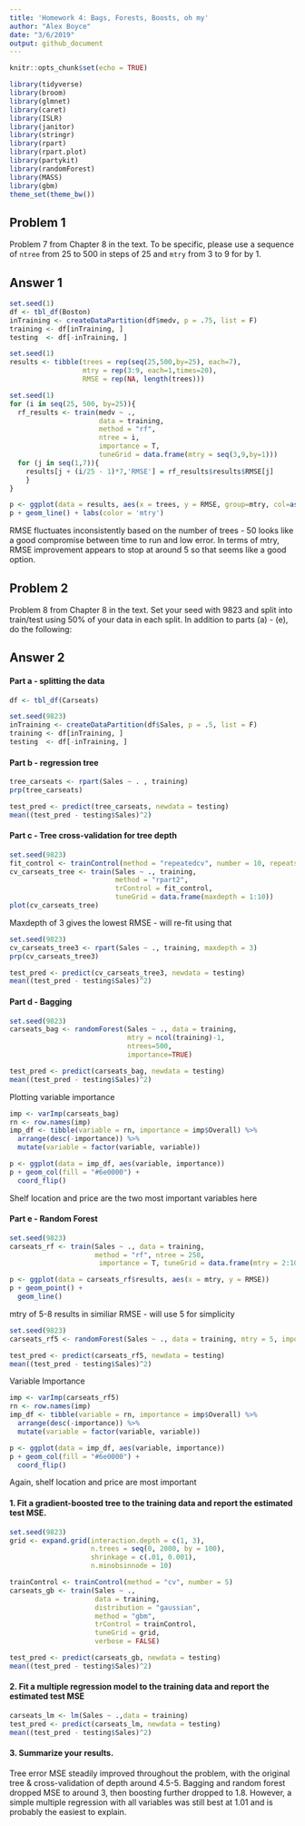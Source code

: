 ```yaml
---
title: 'Homework 4: Bags, Forests, Boosts, oh my'
author: "Alex Boyce"
date: "3/6/2019"
output: github_document
---
```


```r
knitr::opts_chunk$set(echo = TRUE)
```

```r
library(tidyverse)
library(broom)
library(glmnet)
library(caret)
library(ISLR)
library(janitor)
library(stringr)
library(rpart)
library(rpart.plot)
library(partykit)
library(randomForest)
library(MASS)
library(gbm)
theme_set(theme_bw())
```

## Problem 1

Problem 7 from Chapter 8 in the text. To be specific, please use a sequence of
`ntree` from 25 to 500 in steps of 25 and `mtry` from 3 to 9 for by 1. 

## Answer 1
```r
set.seed(1)
df <- tbl_df(Boston)
inTraining <- createDataPartition(df$medv, p = .75, list = F)
training <- df[inTraining, ]
testing  <- df[-inTraining, ]

set.seed(1)
results <- tibble(trees = rep(seq(25,500,by=25), each=7),
                  mtry = rep(3:9, each=1,times=20),
                  RMSE = rep(NA, length(trees)))

set.seed(1)
for (i in seq(25, 500, by=25)){
  rf_results <- train(medv ~ ., 
                      data = training,
                      method = "rf",
                      ntree = i,
                      importance = T,
                      tuneGrid = data.frame(mtry = seq(3,9,by=1)))
  for (j in seq(1,7)){
    results[j + (i/25 - 1)*7,'RMSE'] = rf_results$results$RMSE[j]
    }
}

p <- ggplot(data = results, aes(x = trees, y = RMSE, group=mtry, col=as.factor(mtry)))
p + geom_line() + labs(color = 'mtry')
```

RMSE fluctuates inconsistently based on the number of trees - 50 looks like a good compromise between time to run and low error. In terms of mtry, RMSE improvement appears to stop at around 5 so that seems like a good option.

## Problem 2
Problem 8 from Chapter 8 in the text. Set your seed with 9823 and split into 
train/test using 50\% of your data in each split. In addition to 
parts (a) - (e), do the following:

## Answer 2

#### Part a - splitting the data
```r
df <- tbl_df(Carseats)

set.seed(9823)
inTraining <- createDataPartition(df$Sales, p = .5, list = F)
training <- df[inTraining, ]
testing  <- df[-inTraining, ]
```


#### Part b - regression tree
```r
tree_carseats <- rpart(Sales ~ . , training)
prp(tree_carseats)

test_pred <- predict(tree_carseats, newdata = testing)
mean((test_pred - testing$Sales)^2)
```


#### Part c - Tree cross-validation for tree depth
```r
set.seed(9823)
fit_control <- trainControl(method = "repeatedcv", number = 10, repeats = 10)
cv_carseats_tree <- train(Sales ~ ., training, 
                          method = "rpart2", 
                          trControl = fit_control, 
                          tuneGrid = data.frame(maxdepth = 1:10))
plot(cv_carseats_tree)
```

Maxdepth of 3 gives the lowest RMSE - will re-fit using that
```r
set.seed(9823)
cv_carseats_tree3 <- rpart(Sales ~ ., training, maxdepth = 3)
prp(cv_carseats_tree3)

test_pred <- predict(cv_carseats_tree3, newdata = testing)
mean((test_pred - testing$Sales)^2)
```


#### Part d - Bagging
```r
set.seed(9823)
carseats_bag <- randomForest(Sales ~ ., data = training, 
                             mtry = ncol(training)-1,
                             ntrees=500,
                             importance=TRUE)

test_pred <- predict(carseats_bag, newdata = testing)
mean((test_pred - testing$Sales)^2)
```

Plotting variable importance
```r
imp <- varImp(carseats_bag)
rn <- row.names(imp)
imp_df <- tibble(variable = rn, importance = imp$Overall) %>%
  arrange(desc(-importance)) %>%
  mutate(variable = factor(variable, variable))

p <- ggplot(data = imp_df, aes(variable, importance))
p + geom_col(fill = "#6e0000") +
  coord_flip()
```
Shelf location and price are the two most important variables here


#### Part e - Random Forest
```r
set.seed(9823)
carseats_rf <- train(Sales ~ ., data = training,
                     method = "rf", ntree = 250,
                      importance = T, tuneGrid = data.frame(mtry = 2:10))

p <- ggplot(data = carseats_rf$results, aes(x = mtry, y = RMSE))
p + geom_point() +
  geom_line()
```

mtry of 5-8 results in similiar RMSE - will use 5 for simplicity

```r
set.seed(9823)
carseats_rf5 <- randomForest(Sales ~ ., data = training, mtry = 5, importance = TRUE)

test_pred <- predict(carseats_rf5, newdata = testing)
mean((test_pred - testing$Sales)^2)
```

Variable Importance
```r
imp <- varImp(carseats_rf5)
rn <- row.names(imp)
imp_df <- tibble(variable = rn, importance = imp$Overall) %>%
  arrange(desc(-importance)) %>%
  mutate(variable = factor(variable, variable))

p <- ggplot(data = imp_df, aes(variable, importance))
p + geom_col(fill = "#6e0000") +
  coord_flip()
```
Again, shelf location and price are most important


#### 1. Fit a gradient-boosted tree to the training data and report the estimated test MSE. 
```r
set.seed(9823)
grid <- expand.grid(interaction.depth = c(1, 3), 
                    n.trees = seq(0, 2000, by = 100),
                    shrinkage = c(.01, 0.001),
                    n.minobsinnode = 10)

trainControl <- trainControl(method = "cv", number = 5)
carseats_gb <- train(Sales ~ ., 
                     data = training,
                     distribution = "gaussian", 
                     method = "gbm",
                     trControl = trainControl, 
                     tuneGrid = grid,
                     verbose = FALSE)

test_pred <- predict(carseats_gb, newdata = testing)
mean((test_pred - testing$Sales)^2)
```


#### 2. Fit a multiple regression model to the training data and report the estimated test MSE
```r
carseats_lm <- lm(Sales ~ .,data = training)
test_pred <- predict(carseats_lm, newdata = testing)
mean((test_pred - testing$Sales)^2)
```


#### 3. Summarize your results. 
Tree error MSE steadily improved throughout the problem, with the original tree & cross-validation of depth around 4.5-5. Bagging and random forest dropped MSE to around 3, then boosting further dropped to 1.8. However, a simple multiple regression with all variables was still best at 1.01 and is probably the easiest to explain.
